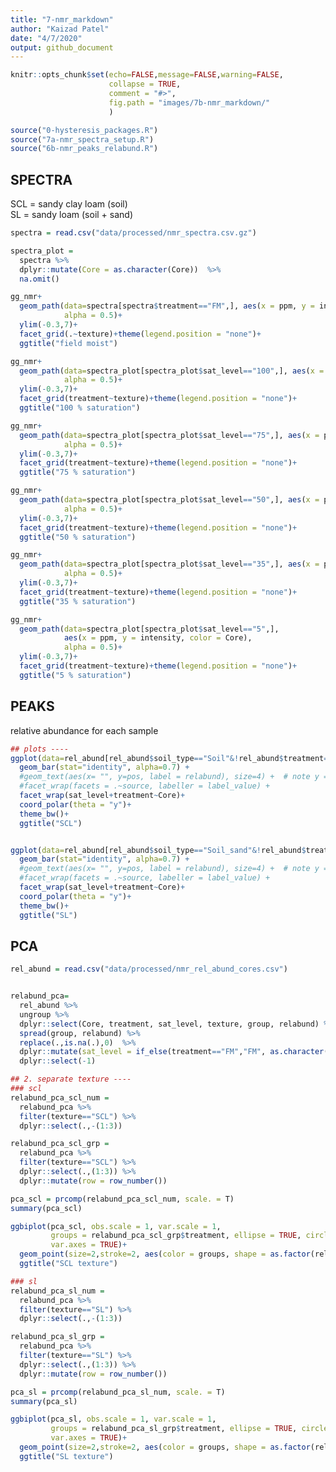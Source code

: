 ```yaml
---
title: "7-nmr_markdown"
author: "Kaizad Patel"  
date: "4/7/2020"  
output: github_document
---
```


```r
knitr::opts_chunk$set(echo=FALSE,message=FALSE,warning=FALSE,
                      collapse = TRUE,
                      comment = "#>", 
                      fig.path = "images/7b-nmr_markdown/"
                      )

source("0-hysteresis_packages.R")
source("7a-nmr_spectra_setup.R")
source("6b-nmr_peaks_relabund.R")
```

## SPECTRA 
SCL = sandy clay loam (soil)  
SL = sandy loam (soil + sand)  


```r
spectra = read.csv("data/processed/nmr_spectra.csv.gz")

spectra_plot = 
  spectra %>% 
  dplyr::mutate(Core = as.character(Core))  %>% 
  na.omit()
```

```r
gg_nmr+
  geom_path(data=spectra[spectra$treatment=="FM",], aes(x = ppm, y = intensity, color = as.character(Core)),
            alpha = 0.5)+
  ylim(-0.3,7)+
  facet_grid(.~texture)+theme(legend.position = "none")+
  ggtitle("field moist")
```



```r

gg_nmr+
  geom_path(data=spectra_plot[spectra_plot$sat_level=="100",], aes(x = ppm, y = intensity, color = Core),
            alpha = 0.5)+
  ylim(-0.3,7)+
  facet_grid(treatment~texture)+theme(legend.position = "none")+
  ggtitle("100 % saturation")

gg_nmr+
  geom_path(data=spectra_plot[spectra_plot$sat_level=="75",], aes(x = ppm, y = intensity, color = Core),
            alpha = 0.5)+
  ylim(-0.3,7)+
  facet_grid(treatment~texture)+theme(legend.position = "none")+
  ggtitle("75 % saturation")

gg_nmr+
  geom_path(data=spectra_plot[spectra_plot$sat_level=="50",], aes(x = ppm, y = intensity, color = Core),
            alpha = 0.5)+
  ylim(-0.3,7)+
  facet_grid(treatment~texture)+theme(legend.position = "none")+
  ggtitle("50 % saturation")

gg_nmr+
  geom_path(data=spectra_plot[spectra_plot$sat_level=="35",], aes(x = ppm, y = intensity, color = Core),
            alpha = 0.5)+
  ylim(-0.3,7)+
  facet_grid(treatment~texture)+theme(legend.position = "none")+
  ggtitle("35 % saturation")

gg_nmr+
  geom_path(data=spectra_plot[spectra_plot$sat_level=="5",], 
            aes(x = ppm, y = intensity, color = Core),
            alpha = 0.5)+
  ylim(-0.3,7)+
  facet_grid(treatment~texture)+theme(legend.position = "none")+
  ggtitle("5 % saturation")


```


## PEAKS
relative abundance for each sample
```r
## plots ----
ggplot(data=rel_abund[rel_abund$soil_type=="Soil"&!rel_abund$treatment=="FM",], aes(x="", y=relabund, fill=group)) +
  geom_bar(stat="identity", alpha=0.7) +
  #geom_text(aes(x= "", y=pos, label = relabund), size=4) +  # note y = pos
  #facet_wrap(facets = .~source, labeller = label_value) +
  facet_wrap(sat_level+treatment~Core)+
  coord_polar(theta = "y")+
  theme_bw()+
  ggtitle("SCL")


ggplot(data=rel_abund[rel_abund$soil_type=="Soil_sand"&!rel_abund$treatment=="FM",], aes(x="", y=relabund, fill=group)) +
  geom_bar(stat="identity", alpha=0.7) +
  #geom_text(aes(x= "", y=pos, label = relabund), size=4) +  # note y = pos
  #facet_wrap(facets = .~source, labeller = label_value) +
  facet_wrap(sat_level+treatment~Core)+
  coord_polar(theta = "y")+
  theme_bw()+
  ggtitle("SL")

```



## PCA
```r
rel_abund = read.csv("data/processed/nmr_rel_abund_cores.csv")


relabund_pca=
  rel_abund %>% 
  ungroup %>% 
  dplyr::select(Core, treatment, sat_level, texture, group, relabund) %>% 
  spread(group, relabund) %>% 
  replace(.,is.na(.),0)  %>% 
  dplyr::mutate(sat_level = if_else(treatment=="FM","FM", as.character(sat_level))) %>% 
  dplyr::select(-1)

## 2. separate texture ----
### scl
relabund_pca_scl_num = 
  relabund_pca %>% 
  filter(texture=="SCL") %>% 
  dplyr::select(.,-(1:3))

relabund_pca_scl_grp = 
  relabund_pca %>% 
  filter(texture=="SCL") %>% 
  dplyr::select(.,(1:3)) %>% 
  dplyr::mutate(row = row_number())

pca_scl = prcomp(relabund_pca_scl_num, scale. = T)
summary(pca_scl)

ggbiplot(pca_scl, obs.scale = 1, var.scale = 1, 
         groups = relabund_pca_scl_grp$treatment, ellipse = TRUE, circle = F,
         var.axes = TRUE)+
  geom_point(size=2,stroke=2, aes(color = groups, shape = as.factor(relabund_pca_scl_grp$sat_level)))+
  ggtitle("SCL texture")

### sl
relabund_pca_sl_num = 
  relabund_pca %>% 
  filter(texture=="SL") %>% 
  dplyr::select(.,-(1:3))

relabund_pca_sl_grp = 
  relabund_pca %>% 
  filter(texture=="SL") %>% 
  dplyr::select(.,(1:3)) %>% 
  dplyr::mutate(row = row_number())

pca_sl = prcomp(relabund_pca_sl_num, scale. = T)
summary(pca_sl)

ggbiplot(pca_sl, obs.scale = 1, var.scale = 1, 
         groups = relabund_pca_sl_grp$treatment, ellipse = TRUE, circle = F,
         var.axes = TRUE)+
  geom_point(size=2,stroke=2, aes(color = groups, shape = as.factor(relabund_pca_sl_grp$sat_level)))+
  ggtitle("SL texture")

```

